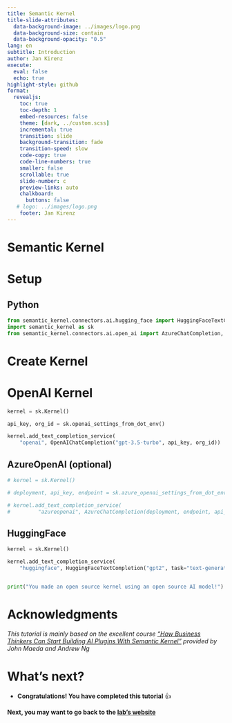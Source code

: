 ```yaml
---
title: Semantic Kernel
title-slide-attributes:
  data-background-image: ../images/logo.png
  data-background-size: contain
  data-background-opacity: "0.5"
lang: en
subtitle: Introduction
author: Jan Kirenz
execute:
  eval: false
  echo: true
highlight-style: github
format:
  revealjs: 
    toc: true
    toc-depth: 1
    embed-resources: false
    theme: [dark, ../custom.scss]  
    incremental: true
    transition: slide
    background-transition: fade
    transition-speed: slow
    code-copy: true
    code-line-numbers: true
    smaller: false
    scrollable: true
    slide-number: c
    preview-links: auto
    chalkboard: 
      buttons: false
   # logo: ../images/logo.png
    footer: Jan Kirenz
---
```



# Semantic Kernel

# Setup

## Python

```python
from semantic_kernel.connectors.ai.hugging_face import HuggingFaceTextCompletion
import semantic_kernel as sk
from semantic_kernel.connectors.ai.open_ai import AzureChatCompletion, OpenAIChatCompletion
```


# Create Kernel

# OpenAI Kernel

```python
kernel = sk.Kernel()

api_key, org_id = sk.openai_settings_from_dot_env()

kernel.add_text_completion_service(
    "openai", OpenAIChatCompletion("gpt-3.5-turbo", api_key, org_id))


```

## AzureOpenAI (optional)

```python
# kernel = sk.Kernel()

# deployment, api_key, endpoint = sk.azure_openai_settings_from_dot_env()

# kernel.add_text_completion_service(
#         "azureopenai", AzureChatCompletion(deployment, endpoint, api_key))
```

## HuggingFace

```python

kernel = sk.Kernel()

kernel.add_text_completion_service(
    "huggingface", HuggingFaceTextCompletion("gpt2", task="text-generation"))


print("You made an open source kernel using an open source AI model!")
```



# Acknowledgments

*This tutorial is mainly based on the excellent course ["How Business Thinkers Can Start Building AI Plugins With Semantic Kernel"](https://www.deeplearning.ai/short-courses/microsoft-semantic-kernel/) provided by John Maeda and Andrew Ng*

# What's next? {background-image="../images/logo.png" background-opacity="0.5"}

- **Congratulations! You have completed this tutorial** 👍

**Next, you may want to go back to the [lab's website](https://kirenz.github.io/semantic-kernel/)**